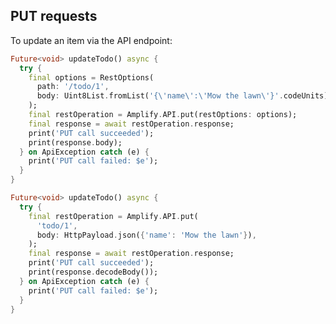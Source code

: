 ## PUT requests

To update an item via the API endpoint:

<BlockSwitcher>

<Block name="Stable (Mobile)">

  ```dart
  Future<void> updateTodo() async {
    try {
      final options = RestOptions(
        path: '/todo/1',
        body: Uint8List.fromList('{\'name\':\'Mow the lawn\'}'.codeUnits),
      );
      final restOperation = Amplify.API.put(restOptions: options);
      final response = await restOperation.response;
      print('PUT call succeeded');
      print(response.body);
    } on ApiException catch (e) {
      print('PUT call failed: $e');
    }
  }
  ```

</Block>

<Block name = "Developer Preview (Mobile, Web & Desktop)">

  ```dart
  Future<void> updateTodo() async {
    try {
      final restOperation = Amplify.API.put(
        'todo/1',
        body: HttpPayload.json({'name': 'Mow the lawn'}),
      );
      final response = await restOperation.response;
      print('PUT call succeeded');
      print(response.decodeBody());
    } on ApiException catch (e) {
      print('PUT call failed: $e');
    }
  }
  ```
  
</Block>

</BlockSwitcher>
